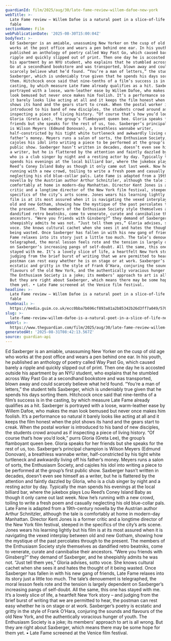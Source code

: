 ```yaml
---
guardianId: film/2025/aug/30/late-fame-review-willem-dafoe-new-york
webTitle: >-
  Late Fame review – Willem Dafoe is a natural poet in a slice-of-life New York
  fable
sectionName: Film
webPublicationDate: '2025-08-30T15:00:04Z'
bodyText: >-
  Ed Saxberger is an amiable, unassuming New Yorker on the cusp of old age who
  works at the post office and wears a pen behind one ear. In his youth, he
  published an anthology of poetry called Way Past Go, which caused barely a
  ripple and quickly slipped out of print. Then one day he is accosted outside
  his apartment by an NYU student, who explains that he stumbled across Way Past
  Go at a secondhand bookstore and was transported, blown away and could
  scarcely believe what he’d found. “You’re a man of letters,” the student tells
  Saxberger, which is undeniably true given that he spends his days sorting
  them. Hitchcock once said that nine-tenths of a film’s success is in the
  casting, by which measure Late Fame already qualifies as a hit. Saxberger is
  portrayed with a loose, warm-leather ease by Willem Dafoe, who makes the man
  look bemused but never once makes him foolish. It’s a performance so natural
  it barely looks like acting at all and it keeps the film honest when the plot
  shows its hand and the gears start to creak. When the postal worker is
  introduced to his band of new disciples, the students crowd around as if
  inspecting a piece of living history. “Of course that’s how you’d look,” purrs
  Gloria (Greta Lee), the group’s flamboyant queen bee. Gloria speaks for her
  friends but she speaks for the rest of us, too. Saxberger’s principal champion
  is Wilson Meyers (Edmund Donovan), a breathless wannabe writer,
  half-constricted by his tight white turtleneck and awkwardly living off his
  father’s money. Meyers runs a salon of sorts, the Enthusiasm Society, and
  cajoles his idol into writing a piece to be performed at the group’s first
  public show. Saxberger hasn’t written in decades, doesn’t even see himself as
  a writer, but he is flattered by the attention and faintly dazzled by Gloria,
  who is a club singer by night and a resting actor by day. Typically the man
  spends his evenings at the local billiard bar, where the jukebox plays Lou
  Reed’s Coney Island Baby as though it only came out last week. Now he’s
  running with a new crowd, toiling to write a fresh poem and casually
  neglecting his old blue-collar pals. Late Fame is adapted from a 19th-century
  novella by the Austrian author Arthur Schnitzler, although the tale is
  comfortably at home in modern-day Manhattan. Director Kent Jones is a former
  critic and a longtime director of the New York film festival, steeped in the
  specifics of the city’s arts scene. Jones wears his learning lightly but his
  film is at its most assured when it is navigating the vexed interplay between
  old and new Gotham, showing how the mystique of the past percolates through to
  the present. The members of the Enthusiasm Society style themselves as
  dandified retro beatniks, come to venerate, curate and cannibalise their
  ancestors. “Were you friends with Ginsberg?” they demand of Saxberger, and he
  sheepishly admits he was not. “Just tell them yes,” Gloria advises, sotto
  voce. She knows cultural cachet when she sees it and hates the thought of it
  being wasted. Once Saxberger has fallen in with his new gang of friends, Late
  Fame relaxes into its story just a little too much. The tale’s denouement is
  telegraphed, the moral lesson feels rote and the tension is largely dependent
  on Saxberger’s increasing pangs of self-doubt. All the same, this one has
  stayed with me. It’s a lovely slice of life, a heartfelt New York story – and
  judging from the brief burst of writing that we are permitted to hear, the
  postman can rest easy whether he is on stage or at work. Saxberger’s poetry is
  ecstatic and gritty in the style of Frank O’Hara, conjuring the sounds and
  flavours of the old New York, and the authentically voracious hunger of youth.
  The Enthusiasm Society is a joke; its members’ approach to art is all wrong.
  But they are right about Saxberger, which means there may be some hope for
  them yet. • Late Fame screened at the Venice film festival.
headline: >-
  Late Fame review – Willem Dafoe is a natural poet in a slice-of-life New York
  fable
thumbnail: >-
  https://media.guim.co.uk/ecc0bba7b696cf893a81a2b85342b26d3ff7a049/570_0_2700_2160/500.jpg
slug: >-
  late-fame-review-willem-dafoe-is-a-natural-poet-in-a-slice-of-life-new-york-fable
webUrl: >-
  https://www.theguardian.com/film/2025/aug/30/late-fame-review-willem-dafoe-new-york
generatedAt: '2025-08-31T08:42:13.567Z'
source: guardian-api
---
```

Ed Saxberger is an amiable, unassuming New Yorker on the cusp of old age who works at the post office and wears a pen behind one ear. In his youth, he published an anthology of poetry called Way Past Go, which caused barely a ripple and quickly slipped out of print. Then one day he is accosted outside his apartment by an NYU student, who explains that he stumbled across Way Past Go at a secondhand bookstore and was transported, blown away and could scarcely believe what he’d found. “You’re a man of letters,” the student tells Saxberger, which is undeniably true given that he spends his days sorting them. Hitchcock once said that nine-tenths of a film’s success is in the casting, by which measure Late Fame already qualifies as a hit. Saxberger is portrayed with a loose, warm-leather ease by Willem Dafoe, who makes the man look bemused but never once makes him foolish. It’s a performance so natural it barely looks like acting at all and it keeps the film honest when the plot shows its hand and the gears start to creak. When the postal worker is introduced to his band of new disciples, the students crowd around as if inspecting a piece of living history. “Of course that’s how you’d look,” purrs Gloria (Greta Lee), the group’s flamboyant queen bee. Gloria speaks for her friends but she speaks for the rest of us, too. Saxberger’s principal champion is Wilson Meyers (Edmund Donovan), a breathless wannabe writer, half-constricted by his tight white turtleneck and awkwardly living off his father’s money. Meyers runs a salon of sorts, the Enthusiasm Society, and cajoles his idol into writing a piece to be performed at the group’s first public show. Saxberger hasn’t written in decades, doesn’t even see himself as a writer, but he is flattered by the attention and faintly dazzled by Gloria, who is a club singer by night and a resting actor by day. Typically the man spends his evenings at the local billiard bar, where the jukebox plays Lou Reed’s Coney Island Baby as though it only came out last week. Now he’s running with a new crowd, toiling to write a fresh poem and casually neglecting his old blue-collar pals. Late Fame is adapted from a 19th-century novella by the Austrian author Arthur Schnitzler, although the tale is comfortably at home in modern-day Manhattan. Director Kent Jones is a former critic and a longtime director of the New York film festival, steeped in the specifics of the city’s arts scene. Jones wears his learning lightly but his film is at its most assured when it is navigating the vexed interplay between old and new Gotham, showing how the mystique of the past percolates through to the present. The members of the Enthusiasm Society style themselves as dandified retro beatniks, come to venerate, curate and cannibalise their ancestors. “Were you friends with Ginsberg?” they demand of Saxberger, and he sheepishly admits he was not. “Just tell them yes,” Gloria advises, sotto voce. She knows cultural cachet when she sees it and hates the thought of it being wasted. Once Saxberger has fallen in with his new gang of friends, Late Fame relaxes into its story just a little too much. The tale’s denouement is telegraphed, the moral lesson feels rote and the tension is largely dependent on Saxberger’s increasing pangs of self-doubt. All the same, this one has stayed with me. It’s a lovely slice of life, a heartfelt New York story – and judging from the brief burst of writing that we are permitted to hear, the postman can rest easy whether he is on stage or at work. Saxberger’s poetry is ecstatic and gritty in the style of Frank O’Hara, conjuring the sounds and flavours of the old New York, and the authentically voracious hunger of youth. The Enthusiasm Society is a joke; its members’ approach to art is all wrong. But they are right about Saxberger, which means there may be some hope for them yet. • Late Fame screened at the Venice film festival.
